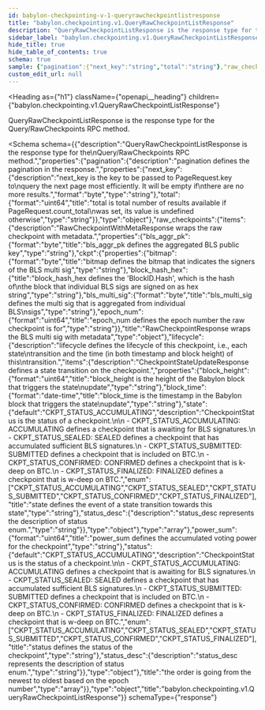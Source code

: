 ```yaml
---
id: babylon-checkpointing-v-1-queryrawcheckpointlistresponse
title: "babylon.checkpointing.v1.QueryRawCheckpointListResponse"
description: "QueryRawCheckpointListResponse is the response type for the"
sidebar_label: "babylon.checkpointing.v1.QueryRawCheckpointListResponse"
hide_title: true
hide_table_of_contents: true
schema: true
sample: {"pagination":{"next_key":"string","total":"string"},"raw_checkpoints":[{"bls_aggr_pk":"string","ckpt":{"bitmap":"string","block_hash_hex":"string","bls_multi_sig":"string","epoch_num":"string"},"lifecycle":[{"block_height":"string","block_time":"2024-07-29T15:51:28.071Z","state":"CKPT_STATUS_ACCUMULATING","status_desc":"string"}],"power_sum":"string","status":"CKPT_STATUS_ACCUMULATING","status_desc":"string"}]}
custom_edit_url: null
---
```



<Heading
  as={"h1"}
  className={"openapi__heading"}
  children={"babylon.checkpointing.v1.QueryRawCheckpointListResponse"}
>
</Heading>



QueryRawCheckpointListResponse is the response type for the
Query/RawCheckpoints RPC method.

<Schema
  schema={{"description":"QueryRawCheckpointListResponse is the response type for the\nQuery/RawCheckpoints RPC method.","properties":{"pagination":{"description":"pagination defines the pagination in the response.","properties":{"next_key":{"description":"next_key is the key to be passed to PageRequest.key to\nquery the next page most efficiently. It will be empty if\nthere are no more results.","format":"byte","type":"string"},"total":{"format":"uint64","title":"total is total number of results available if PageRequest.count_total\nwas set, its value is undefined otherwise","type":"string"}},"type":"object"},"raw_checkpoints":{"items":{"description":"RawCheckpointWithMetaResponse wraps the raw checkpoint with metadata.","properties":{"bls_aggr_pk":{"format":"byte","title":"bls_aggr_pk defines the aggregated BLS public key","type":"string"},"ckpt":{"properties":{"bitmap":{"format":"byte","title":"bitmap defines the bitmap that indicates the signers of the BLS multi sig","type":"string"},"block_hash_hex":{"title":"block_hash_hex defines the 'BlockID.Hash', which is the hash of\nthe block that individual BLS sigs are signed on as hex string","type":"string"},"bls_multi_sig":{"format":"byte","title":"bls_multi_sig defines the multi sig that is aggregated from individual BLS\nsigs","type":"string"},"epoch_num":{"format":"uint64","title":"epoch_num defines the epoch number the raw checkpoint is for","type":"string"}},"title":"RawCheckpointResponse wraps the BLS multi sig with metadata","type":"object"},"lifecycle":{"description":"lifecycle defines the lifecycle of this checkpoint, i.e., each state\ntransition and the time (in both timestamp and block height) of this\ntransition.","items":{"description":"CheckpointStateUpdateResponse defines a state transition on the checkpoint.","properties":{"block_height":{"format":"uint64","title":"block_height is the height of the Babylon block that triggers the state\nupdate","type":"string"},"block_time":{"format":"date-time","title":"block_time is the timestamp in the Babylon block that triggers the state\nupdate","type":"string"},"state":{"default":"CKPT_STATUS_ACCUMULATING","description":"CheckpointStatus is the status of a checkpoint.\n\n - CKPT_STATUS_ACCUMULATING: ACCUMULATING defines a checkpoint that is awaiting for BLS signatures.\n - CKPT_STATUS_SEALED: SEALED defines a checkpoint that has accumulated sufficient BLS signatures.\n - CKPT_STATUS_SUBMITTED: SUBMITTED defines a checkpoint that is included on BTC.\n - CKPT_STATUS_CONFIRMED: CONFIRMED defines a checkpoint that is k-deep on BTC.\n - CKPT_STATUS_FINALIZED: FINALIZED defines a checkpoint that is w-deep on BTC.","enum":["CKPT_STATUS_ACCUMULATING","CKPT_STATUS_SEALED","CKPT_STATUS_SUBMITTED","CKPT_STATUS_CONFIRMED","CKPT_STATUS_FINALIZED"],"title":"state defines the event of a state transition towards this state","type":"string"},"status_desc":{"description":"status_desc represents the description of status enum.","type":"string"}},"type":"object"},"type":"array"},"power_sum":{"format":"uint64","title":"power_sum defines the accumulated voting power for the checkpoint","type":"string"},"status":{"default":"CKPT_STATUS_ACCUMULATING","description":"CheckpointStatus is the status of a checkpoint.\n\n - CKPT_STATUS_ACCUMULATING: ACCUMULATING defines a checkpoint that is awaiting for BLS signatures.\n - CKPT_STATUS_SEALED: SEALED defines a checkpoint that has accumulated sufficient BLS signatures.\n - CKPT_STATUS_SUBMITTED: SUBMITTED defines a checkpoint that is included on BTC.\n - CKPT_STATUS_CONFIRMED: CONFIRMED defines a checkpoint that is k-deep on BTC.\n - CKPT_STATUS_FINALIZED: FINALIZED defines a checkpoint that is w-deep on BTC.","enum":["CKPT_STATUS_ACCUMULATING","CKPT_STATUS_SEALED","CKPT_STATUS_SUBMITTED","CKPT_STATUS_CONFIRMED","CKPT_STATUS_FINALIZED"],"title":"status defines the status of the checkpoint","type":"string"},"status_desc":{"description":"status_desc represents the description of status enum.","type":"string"}},"type":"object"},"title":"the order is going from the newest to oldest based on the epoch number","type":"array"}},"type":"object","title":"babylon.checkpointing.v1.QueryRawCheckpointListResponse"}}
  schemaType={"response"}
>
  
</Schema>
            